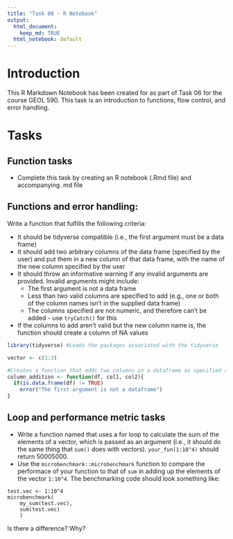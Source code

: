 ```yaml
---
title: "Task 08 - R Notebook"
output:
  html_document:
    keep_md: TRUE
  html_notebook: default
---
```


# Introduction

This R Markdown Notebook has been created for as part of Task 06 for the course GEOL 590. This task is an introduction to functions, flow control, and error handling.

# Tasks

## Function tasks
* Complete this task by creating an R notebook (.Rmd file) and accompanying .md file

## Functions and error handling:
Write a function that fulfills the following criteria:

* It should be tidyverse compatible (i.e., the first argument must be a data frame)
* It should add two arbitrary columns of the data frame (specified by the user) and put them in a new column of that data frame, with the name of the new column specified by the user
* It should throw an informative warning if any invalid arguments are provided. Invalid arguments might include:
    * The first argument is not a data frame
    * Less than two valid columns are specified to add (e.g., one or both of the column names isn't in the supplied data frame) 
    * The columns specified are not numeric, and therefore can't be added - use `tryCatch()` for this
* If the columns to add aren't valid but the new column name is, the function should create a column of NA values

```r
library(tidyverse) #Loads the packages associated with the tidyverse

vector <- c(1:3)

#Creates a function that adds two columns in a dataframe as specified above
column_addition <- function(df, col1, col2){
  if(is.data.frame(df) != TRUE)
    error("The first argument is not a dataframe")
}

```


## Loop and performance metric tasks
* Write a function named that uses a for loop to calculate the sum of the elements of a vector, which is passed as an argument (i.e., it should do the same thing that `sum()` does with vectors). `your_fun(1:10^4)` should return 50005000.
* Use the `microbenchmark::microbenchmark` function to compare the performace of your function to that of `sum` in adding up the elements of the vector `1:10^4`. The benchmarking code should look something like:
```
test.vec <- 1:10^4
microbenchmark(
    my_sum(test.vec),
    sum(test.vec)
    )
```
Is there a difference? Why?

```r

```

